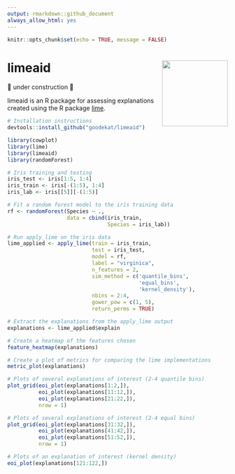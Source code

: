 ```yaml
---
output: rmarkdown::github_document
always_allow_html: yes
---
```


```r
knitr::opts_chunk$set(echo = TRUE, message = FALSE)
```

# limeaid <img align="right" width="150" height="150" src="README_files/limeaid-sticker2.png">

🚧 under construction 🚧  

limeaid is an R package for assessing explanations created using the R package [lime](https://lime.data-imaginist.com/).

```r
# Installation instructions 
devtools::install_github("goodekat/limeaid")
```

```r
library(cowplot)
library(lime)
library(limeaid)
library(randomForest)

# Iris training and testing
iris_test <- iris[1:5, 1:4]
iris_train <- iris[-(1:5), 1:4]
iris_lab <- iris[[5]][-(1:5)]

# Fit a random forest model to the iris training data
rf <- randomForest(Species ~ .,
                   data = cbind(iris_train, 
                                Species = iris_lab))

# Run apply_lime on the iris data
lime_applied <- apply_lime(train = iris_train,
                           test = iris_test,
                           model = rf,
                           label = "virginica",
                           n_features = 2,
                           sim_method = c('quantile_bins',
                                          'equal_bins',
                                          'kernel_density'),
                           nbins = 2:4, 
                           gower_pow = c(1, 5),
                           return_perms = TRUE)

# Extract the explanations from the apply_lime output
explanations <- lime_applied$explain
```

```r
# Create a heatmap of the features chosen
feature_heatmap(explanations)
```

```r
# Create a plot of metrics for comparing the lime implementations
metric_plot(explanations)
```

```r
# Plots of several explanations of interest (2-4 quantile bins)
plot_grid(eoi_plot(explanations[1:2,]),
          eoi_plot(explanations[11:12,]),
          eoi_plot(explanations[21:22,]),
          nrow = 1)

# Plots of several explanations of interest (2-4 equal bins)
plot_grid(eoi_plot(explanations[31:32,]),
          eoi_plot(explanations[41:42,]),
          eoi_plot(explanations[51:52,]),
          nrow = 1)
```

```r
# Plots of an explanation of interest (kernel density)
eoi_plot(explanations[121:122,])
```
